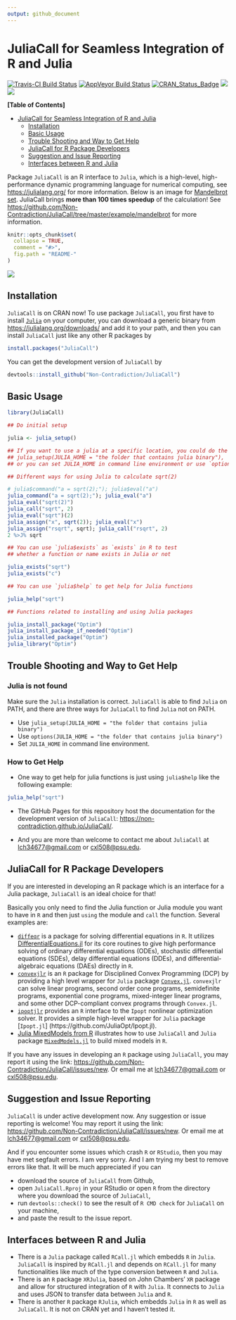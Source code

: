 ```yaml
---
output: github_document
---
```


<!-- README.md is generated from README.Rmd. Please edit that file -->

# JuliaCall for Seamless Integration of R and Julia

[![Travis-CI Build Status](https://travis-ci.org/Non-Contradiction/JuliaCall.svg?branch=master)](https://travis-ci.org/Non-Contradiction/JuliaCall)
[![AppVeyor Build Status](https://ci.appveyor.com/api/projects/status/github/Non-Contradiction/JuliaCall?branch=master&svg=true)](https://ci.appveyor.com/project/Non-Contradiction/JuliaCall)
[![CRAN_Status_Badge](https://www.r-pkg.org/badges/version/JuliaCall)](https://cran.r-project.org/package=JuliaCall)
[![](https://cranlogs.r-pkg.org/badges/JuliaCall)](https://cran.r-project.org/package=JuliaCall)
[![](https://cranlogs.r-pkg.org/badges/grand-total/JuliaCall)](https://cran.r-project.org/package=JuliaCall)

**[Table of Contents]**
<!-- Table of contents generated generated by http://tableofcontent.eu -->

- [JuliaCall for Seamless Integration of R and Julia](#juliacall-for-seamless-integration-of-r-and-julia)
  - [Installation](#installation)
  - [Basic Usage](#basic-usage)
  - [Trouble Shooting and Way to Get Help](#trouble-shooting-and-way-to-get-help)
  - [JuliaCall for R Package Developers](#juliacall-for-r-package-developers)
  - [Suggestion and Issue Reporting](#suggestion-and-issue-reporting)
  - [Interfaces between R and Julia](#interfaces-between-r-and-julia)

Package `JuliaCall` is an R interface to `Julia`,
which is a high-level, high-performance dynamic programming language
for numerical computing, see <https://julialang.org/> for more information.
Below is an image for [Mandelbrot set](https://en.wikipedia.org/wiki/Mandelbrot_set).
JuliaCall brings **more than 100 times speedup** of the calculation!
See <https://github.com/Non-Contradiction/JuliaCall/tree/master/example/mandelbrot> for more information.

```r
knitr::opts_chunk$set(
  collapse = TRUE,
  comment = "#>",
  fig.path = "README-"
)
```

![](https://non-contradiction.github.io/JuliaCall/articles/mandelbrot.png)

## Installation

`JuliaCall` is on CRAN now! To use package `JuliaCall`, you first have to install [`Julia`](https://julialang.org/) on your computer, you can download a generic binary from 
<https://julialang.org/downloads/> and add it to your path, and then you can install `JuliaCall` just like any other R packages by
```r
install.packages("JuliaCall")
```

You can get the development version of `JuliaCall` by
```r
devtools::install_github("Non-Contradiction/JuliaCall")
```

## Basic Usage
```r
library(JuliaCall)

## Do initial setup

julia <- julia_setup()

## If you want to use a julia at a specific location, you could do the following:
## julia_setup(JULIA_HOME = "the folder that contains julia binary"), 
## or you can set JULIA_HOME in command line environment or use `options(...)`

## Different ways for using Julia to calculate sqrt(2)

# julia$command("a = sqrt(2);"); julia$eval("a")
julia_command("a = sqrt(2);"); julia_eval("a")
julia_eval("sqrt(2)")
julia_call("sqrt", 2)
julia_eval("sqrt")(2)
julia_assign("x", sqrt(2)); julia_eval("x")
julia_assign("rsqrt", sqrt); julia_call("rsqrt", 2)
2 %>J% sqrt

## You can use `julia$exists` as `exists` in R to test
## whether a function or name exists in Julia or not

julia_exists("sqrt")
julia_exists("c")

## You can use `julia$help` to get help for Julia functions

julia_help("sqrt")

## Functions related to installing and using Julia packages

julia_install_package("Optim")
julia_install_package_if_needed("Optim")
julia_installed_package("Optim")
julia_library("Optim")
```

## Trouble Shooting and Way to Get Help

### Julia is not found

Make sure the `Julia` installation is correct.
`JuliaCall` is able to find `Julia` on PATH,
and there are three ways for `JuliaCall` to find `Julia` not on PATH.

- Use `julia_setup(JULIA_HOME = "the folder that contains julia binary")`
- Use `options(JULIA_HOME = "the folder that contains julia binary")`
- Set `JULIA_HOME` in command line environment.

### How to Get Help

- One way to get help for julia functions is just using `julia$help` like the following example:

```r
julia_help("sqrt")
```

- The GitHub Pages for this repository host the documentation for the development
version of `JuliaCall`: <https://non-contradiction.github.io/JuliaCall/>.

- And you are more than welcome to contact me about `JuliaCall`
at <lch34677@gmail.com> or <cxl508@psu.edu>.

## JuliaCall for R Package Developers

If you are interested in developing an R package which is an interface for
a Julia package, `JuliaCall` is an ideal choice for that!

Basically you only need to find the Julia function or Julia module you want to have in `R`
and then just `using` the module and `call` the function.
Several examples are:

- [`diffeqr`](https://github.com/JuliaDiffEq/diffeqr) is a package for solving differential equations in `R`. It utilizes [DifferentialEquations.jl](http://docs.juliadiffeq.org/latest/) for its core routines to give high performance solving of ordinary differential equations (ODEs), stochastic differential equations (SDEs), delay differential equations (DDEs), and differential-algebraic equations (DAEs) directly in `R`.
- [`convexjlr`](https://github.com/Non-Contradiction/convexjlr) is an `R` package for Disciplined Convex Programming (DCP) by providing a high level wrapper for `Julia` package [`Convex.jl`](https://github.com/JuliaOpt/Convex.jl). `convexjlr` can solve linear programs, second order cone programs, semidefinite programs, exponential cone programs, mixed-integer linear programs, and some other DCP-compliant convex programs through `Convex.jl`.
- [`ipoptjlr`](https://github.com/Non-Contradiction/ipoptjlr) provides an `R` interface to the `Ipopt` nonlinear optimization solver. It provides a simple high-level wrapper for `Julia` package [`Ipopt.jl`] (https://github.com/JuliaOpt/Ipopt.jl).
- [Julia MixedModels from R](http://rpubs.com/dmbates/377897) illustrates how to use `JuliaCall` and `Julia` package [`MixedModels.jl`](https://github.com/dmbates/MixedModels.jl) to build mixed models in `R`.

If you have any issues in developing an `R` package using `JuliaCall`,
you may report it using the link: <https://github.com/Non-Contradiction/JuliaCall/issues/new>.
Or email me at <lch34677@gmail.com> or <cxl508@psu.edu>.

## Suggestion and Issue Reporting

`JuliaCall` is under active development now.
Any suggestion or issue reporting is welcome!
You may report it using the link: <https://github.com/Non-Contradiction/JuliaCall/issues/new>.
Or email me at <lch34677@gmail.com> or <cxl508@psu.edu>.

And if you encounter some issues which crash `R` or `RStudio`,
then you may have met segfault errors.
I am very sorry.
And I am trying my best to remove errors like that.
It will be much appreciated if you can

- download the source of `JuliaCall` from Github,
- open `JuliaCall.Rproj` in your RStudio or open `R` from the directory where you download the source of `JuliaCall`,
- run `devtools::check()` to see the result of `R CMD check` for `JuliaCall` on your machine,
- and paste the result to the issue report.

## Interfaces between R and Julia

* There is a `Julia` package called `RCall.jl` which embedds `R` in `Julia`. `JuliaCall` is inspired by `RCall.jl` and depends on `RCall.jl` for many functionalities like much of the type conversion between `R` and `Julia`.
* There is an `R` package `XRJulia`, based on John Chambers' `XR` package and allow for structured integration of `R` with `Julia`. It connects to `Julia` and uses JSON to transfer data between `Julia` and `R`.
* There is another `R` package `RJulia`, which embedds `Julia` in `R` as well as `JuliaCall`. It is not on CRAN yet and I haven't tested it.
